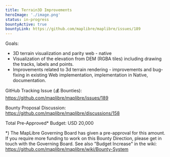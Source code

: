 ```yaml
---
title: Terrain3D Improvements
heroImage: './image.png'
status: in-progress
bountyActive: true
bountyLink: https://github.com/maplibre/maplibre/issues/189
---
```


Goals:

- 3D terrain visualization and parity web - native
- Visualization of the elevation from DEM (RGBA tiles) including drawing the tracks, labels and points.
- Improvements related to 3d terrain rendering - improvements and bug-fixing in existing Web implementation, implementation in Native, documentation.

GitHub Tracking Issue (💰 Bounties): https://github.com/maplibre/maplibre/issues/189

Bounty Proposal Discussion: https://github.com/maplibre/maplibre/discussions/158

Total Pre-Approved\* Budget: USD 20,000

\*) The MapLibre Governing Board has given a pre-approval for this amount. If you require more funding to work on this Bounty Direction, please get in touch with the Governing Board. See also "Budget Increase" in the wiki: https://github.com/maplibre/maplibre/wiki/Bounty-System
